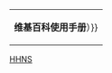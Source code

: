 {| style="border: 1px solid #cccccc; padding: 2px; width: 100%; text-align: center"
|-
|  '''维基百科使用手册'''{{flatlist |
* [[Help:使用手冊索引|索引]]
* [[Help:關於我們|關於]]
* [[Help:读者手册|阅读]]
* [[Help:编辑手册|编辑]]
* [[Help:管理手册|管理]]
* [[Help:开发手册|开发]]
* [[Help:附錄|附錄]]
* 元-{zh-hans:帮助;zh-hant:幫助;zh-tw:說明;}-（{{Fullurl|m:Help:Contents/zh|2=variant=zh-hans|3=簡體}}{{.w}}{{Fullurl|m:Help:Contents/zh|2=variant=zh-hant|3=繁體}}）}}
|}<includeonly>[[Category:帮助文档|{{PAGENAME}}]]</includeonly><noinclude>[[Category:帮助模板|HHNS]]</noinclude>